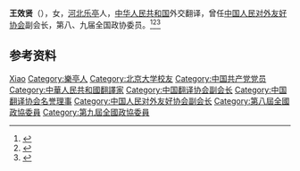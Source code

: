 '''王效贤'''（{{bd|1930年|}}），女，[[河北|河北]][[乐亭|乐亭]]人，[[中华人民共和国|中华人民共和国]]外交翻译，曾任[[中国人民对外友好协会|中国人民对外友好协会]]副会长，第八、九届全国政协委员。<ref>{{Cite book|title=历届全国政协委员人名辞典|author=|publisher=中国国际广播出版社|year=1996|isbn=9787507813746|location=北京|pages=286}}</ref><ref>{{Cite book|title=中华人民共和国职官志|author=何虎生, 李耀东, 向常福主编|publisher=中国社会出版社|year=2003|isbn=9787800883934|location=北京|pages=}}</ref><ref>{{Cite book|title=中国共产党名人录|author=于俊道主编|publisher=四川人民出版社|year=1997|isbn=|location=成都|pages=}}</ref>

== 参考资料 ==
{{reflist}}

{{中国人物小作品}}
{{Navboxes 
| title  = 王效贤在[[中国翻译协会|中国翻译协会]]的职务
| list1  =
{{中国翻译工作者协会第三届全国理事会}}
{{中国翻译工作者协会第四届全国理事会}}
{{中国翻译协会第五届全国理事会}}
{{中国翻译协会第六届理事会}}
}}
{{Navboxes
| title  = 王效贤在[[中国人民对外友好协会|中国人民对外友好协会]]的职务
| list1  =
{{中国人民对外友好协会第四届全国理事会}}
{{中国人民对外友好协会第六届全国理事会}}
}}

{{Authority control}}
{{DEFAULTSORT:Wang王}}
[[Category:王姓|Xiao]]
[[Category:樂亭人|Category:樂亭人]]
[[Category:北京大学校友|Category:北京大学校友]]
[[Category:中国共产党党员|Category:中国共产党党员]]
[[Category:中華人民共和國翻譯家|Category:中華人民共和國翻譯家]]
[[Category:中国翻译协会副会长|Category:中国翻译协会副会长]]
[[Category:中国翻译协会名誉理事|Category:中国翻译协会名誉理事]]
[[Category:中国人民对外友好协会副会长|Category:中国人民对外友好协会副会长]]
[[Category:第八屆全國政協委員|Category:第八屆全國政協委員]]
[[Category:第九屆全國政協委員|Category:第九屆全國政協委員]]
